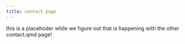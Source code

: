 ```yaml
---
title: contact page
---
```


this is a placehoder while we figure out that is happening with the other contact.qmd page!

